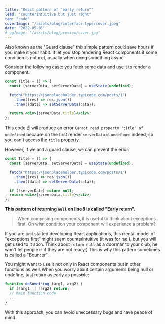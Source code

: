 ```yaml
---
title: "React pattern of “early return”"
lead: "counterintuitive but just right"
tag: "code"
coverImage: "/assets/blog/interface-type/cover.jpeg"
date: "2022-05-05"
# ogImage: "/assets/blog/preview/cover.jpg"
---
```


Also known as the "Guard clause" this simple pattern could save hours if you make it your habit. It let you stop rendering React components if some condition is not met, usually when doing something async.

Consider the following case: you fetch some data and use it to render a component:

```jsx
const Title = () => {
  const [serverData, setServerData] = useState(undefined);

  fetch("https://jsonplaceholder.typicode.com/posts/1")
    .then((res) => res.json())
    .then((data) => setServerData(data));

  return <div>{serverData.title}</div>;
};
```

This code ☝️ will produce an error `Cannot read property 'title' of undefined` because
on the first render `serverData` is `undefined` indeed, so you can't access the `title` property.

However, if we add a guard clause, we can prevent the error:

```jsx
const Title = () => {
  const [serverData, setServerData] = useState(undefined);

  fetch("https://jsonplaceholder.typicode.com/posts/1")
    .then((res) => res.json())
    .then((data) => setServerData(data));

  if (!serverData) return null;
  return <div>{serverData.title}</div>;
};
```

**This pattern of returning `null` on line 8 is called "Early return".**

> When composing components, it is useful to think about exceptions first.
> On what condition your component will experience a problem?

If you are just started developing React applications, this mental model of "exceptions first" might seem counterintuitive (it was for me!), but you will get used to it soon.
Think about `return null` as a doorman to your club, he won't let people in if they are not ready:)
This is why this pattern sometimes is called a "Bouncer".

You might want to use it not only in React components but in other functions as well.
When you worry about certain arguments being null or undefine, just return as early as possible:

```javascript
function doSomething (arg1, arg2) {
  if (!arg1 || !arg2) return;
  // main function code
  ...
}
```

With this approach, you can avoid uneccessary bugs and have peace of mind.
